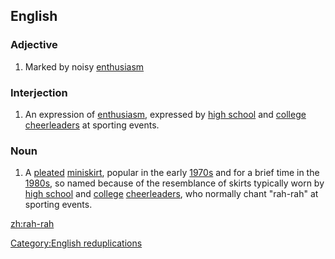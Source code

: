 ==English==

===Adjective===
{{en-adj}}

# Marked by noisy [[enthusiasm]]

===Interjection===
{{en-interj}}

# An expression of [[enthusiasm]], expressed by [[high school]] and [[college]] [[cheerleader]]s at sporting events.

===Noun===
{{en-noun}}

# A [[pleat|pleated]] [[miniskirt]], popular in the early [[1970s]] and for a brief time in the [[1980s]], so named because of the resemblance of skirts typically worn by [[high school]] and [[college]] [[cheerleader]]s, who normally chant "rah-rah" at sporting events.



[[Category:English reduplications]]

[[zh:rah-rah]]